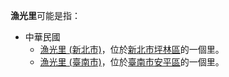 '''漁光里'''可能是指：
*中華民國
**[[漁光里_(新北市)|漁光里 (新北市)]]，位於[[新北市|新北市]][[坪林區|坪林區]]的一個里。
**[[漁光里_(臺南市)|漁光里 (臺南市)]]，位於[[臺南市|臺南市]][[安平區|安平區]]的一個里。

{{消歧義|cat=三字臺灣里名消歧義}}